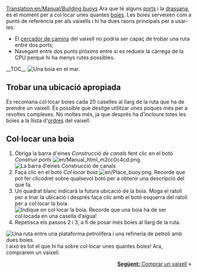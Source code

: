 [[Translation:en/Manual/Building buoys]]
{{ca/Tutorial}}
Ara que té alguns [[ca/Construir ports|ports]] i la [[ca/Manual/Construir drassanes|drassana]], és el moment per a col·locar unes quantes [[ca/Boies|boies]]. Les boies serveixen com a punts de referència per als vaixells i hi ha dues raons principals per a usar-les:
* El [[ca/Cercador de camins|cercador de camins]] del vaixell no podria ser capaç de trobar una ruta entre dos ports;
* Navegant entre dos punts pròxims entre si es redueix la càrrega de la CPU perquè hi ha menys rutes possibles.
__TOC__
[[File:ca/Buoy.png|left|frame|Una boia en el mar.]]
==Trobar una ubicació apropiada==
Es recomana col·locar boies cada 20 caselles al llarg de la ruta que ha de prendre un vaixell. És possible que desitge utilitzar unes poques més per a revoltes complexes. No moltes més, ja que després ha d’incloure totes les boies a la llista d'[[ca/Manual/Ordres|ordres]] del vaixell.
<div style="clear:left"></div>

==Col·locar una boia==
# Òbriga la barra d'eines ''Construcció de canals'' fent clic en el botó ''Construir ports'' [[File:en/Manual html m2cc0c4cd.png]].<br/>[[File:ca/Dock toolbar.png|frame|none|La barra d'eines Construcció de canals]]
# Faça clic en el botó ''Col·locar boia'' [[File:en/Place buoy.png]]. Recorde que pot fer clicodret sobre qualsevol botó per a obtenir una descripció del que fa.
# Un quadrat blanc indicarà la futura ubicació de la boia. Moga el ratolí per a triar la ubicació i després faça clic amb el botó esquerra del ratolí per a col·locar la boia.<br/>[[File:en/Placing-buoy-1.png|frame|none|Indique on col·locar la boia. Recorde que una boia ha de ser col·locada en una casella d’aigua!]]
# Repetisca els passos 2 i 3, a fi de posar més boies al llarg de la ruta.

[[File:ca/Placing-buoy-2.png|frame|right|Una ruta entre una [[ca/Plataforma petrolífera|plataforma petrolífera]] i una [[ca/Refineria de petroli|refineria de petroli]] amb dues boies.]]
I això és tot el que hi ha sobre col·locar unes quantes boies! Ara, comprarem un vaixell.

<span style="float: right">[[ca/Manual/Compra de vaixells|'''Següent:''' Comprar un vaixell]] &raquo;</span>